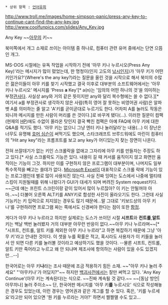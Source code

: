  * 상위 항목 : [[언어유희]]

http://www.troll.me/images/home-simpson-panic/press-any-key-to-continue-cant-find-the-any-key.jpg
http://www.coolfunpics.com/slides/Any_Key.jpg

Any Key ~~[[아무]]의 키~~

북미쪽에서 개그 소재로 쓰이는 아이템 중 하나로, 컴퓨터 관련 유머 중에서는 단연 으뜸인 개그. 

MS-DOS 시절에는 유독 작업을 시작하기 전에 '아무 키나 누르시오(Press Any Key)'라는 메시지가 많이 떴었는데, 한 멍청이(인지 고도의 [[낚시]]인지)가 '아무 키가 어떤 키인가요?'(Where's the any key?)라는 질문을 올린 것을 시작으로 해서 북미의 수많은 젊은이들이 아무 키를 찾기 시작했고 결국 이후로 대부분의 소프트웨어에서는 '아무 키나 누르시오' 메시지를 'Press '''a''' Key'[* a(n)는 '임의의 어떤 하나의 것'을 의미하는 부정[[관사]]다. 사실상 any와 거의 같은 뜻이지만 any와 달리 복수형에는 쓸 수 없다.][* 여기서 a를 부정관사로 생각하지 않은 사람(특히 영어 잘 못하는 비영어권 사람)은 알파벳 A를 의미하는 줄 알고 'A'키를 곧이곧대로 누르기도 한다. 어차피 A를 눌러도 작동은 되니까 메시지를 만든 사람이 머리를 쓴 것이다.]로 바꾸게 됐다(…). 이러한 질문이 컴팩(현재의 [[HP]])에도 수없이 올라온 탓인지 결국 빡친 컴팩은 아예 FAQ에 아무 키에 대한 Q&A를 적기도 했다. '아무 키는 없으니 그냥 엔터 키나 눌러달라'는 내용(…) 이 장난은 너무도 유명해 [[호머 심슨]]이 써먹기도 했으며, 스타크래프트 브루드워에도 마린이 컴퓨터의 "Hit any key"라는 프롬프트를 보고 any key가 어디있는지 찾는 장면이 나온다.

전혀 쓰잘데기가 없는 키인 스크롤락을 없애고 그자리에 아무 키를 만들자는 주장도 하고 있다.[* 사실 스크롤락도 기능은 있다. 내용이 길 때 커서를 움직이지 않고 화면만 움직이는 기능이 그것. 하지만 이를 구현하지 않은 프로그램이 대부분이며, 나머지도 일부 특수목적을 빼고는 쓸데가 없다. [[Microsoft Excel]]이 대표적으로 스크롤 락에 기능이 있는 프로그램인데 별로 많이 사용되진 않는다. 사실 진짜 잉여는 도스에서 나중에 멀티태스킹이 지원될때를 위해 나왔다가 GUI가 대세가 되며 버려진 System request키다. ~~근데 얘는 프린트 스크린이랑 같이 있어서 많이 누르잖아? 이 키는 안될꺼야 아마..~~] 더불어 오른쪽 ALT키를 ANY키로 합성한 사진이 올라오기도 한다. 그런데 사실 기능키는 키 입력으로 치지않는 경우도 많기 때문에...말 그대로 '키보드상의 아무 키나'를 구현하려면 프로그램 짜는 쪽에서도 신경써야 한다는 점이 또한 [[함정]]. 

게다가 아무 키나 누르라고 하지만 실제로는 도스가 쓰이던 시절 '''시프트'''와 '''컨트롤''','''알트''' 키는 백날 백번 눌러봤자 거의 대부분 아무런 반응이 없다.~~아무 키나 누르라며~~[* "시프트, 컨트롤, 알트 키를 제외한 아무 키나 누르라"고 하면 복잡하기 때문에 그냥 '아무 키'라고 안내한 것이다. 이 셋을 누를 확률은 적고, 혹시라도 사용자가 이 키들을 눌러서 안 되면 다른 키를 눌러볼 것이라고 예상하기도 했을 것이다. --물론 시프트, 컨트롤, 알트 키만 죽어라고 누르고 왜 안 되냐며 제조사에 항의하는 사람이 있을 수도 있겠지만...--]

한국어로는 아무 키'''나'''라는 조사 때문에 조금 적용하기 힘든 소재. ~~"아무 키나 눌러 주세요" "'아무키나'가 어딨지?"~~ 하지만 [[백괴사전]]에서는 잘만 써먹고 있다. 'Any Key Continue'(아무 키는 계속된다)는 식으로. ~~진짜 계속될 것 같다.~~ ~~[동남 방언|아무끼나] 눌러 주이소~~ 단, 한국어판 메시지를 '아무 키'''를''' 누르시오' 식으로 작성해놓은 경우도 있었는데, 이런 경우는 영어권과 같은 개그를 할 수 있다. 혹은, '키를 누르세요'라고만 되어 있으면 '뭔 키를 누르라는 거야?' 하면서 쩔쩔맬 수도 있고...
